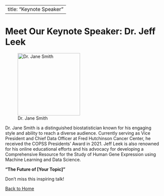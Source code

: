 
---
title: "Keynote Speaker"
---

# Meet Our Keynote Speaker: Dr. Jeff Leek

![Dr. Jane Smith](Jeff.png){width=200px align=center}

Dr. Jane Smith is a distinguished biostatistician known for his engaging style and ability to reach a diverse audience. Currently serving as Vice President and Chief Data Officer at Fred Hutchinson Cancer Center, he received the COPSS Presidents' Award in 2021. Jeff Leek is also renowned for his online educational efforts and his advocacy for developing a Comprehensive Resource for the Study of Human Gene Expression using Machine Learning and Data Science.

**"The Future of [Your Topic]"**

Don't miss this inspiring talk!

[Back to Home](index.qmd){.btn .btn-secondary}
